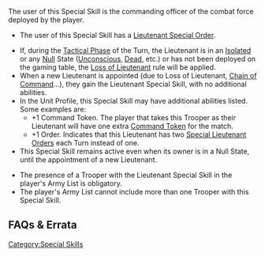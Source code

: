 {{section-special-skills}}


The user of this Special Skill is the commanding officer of the combat force deployed by the player. 

{{skillbox |black| LIEUTENANT | AUTOMATIC SKILL }}
{{skill-label | Obligatory, Private Information }}
{{effects}}
* The user of this Special Skill has a [[Lieutenant Special Order]].
{{n4list}}
* If, during the [[Tactical Phase]] of the Turn, the Lieutenant is in an [[Isolated]] or any [[Null]] State ([[Unconscious]], [[Dead]], etc.) or has not been deployed on the gaming table, the [[Loss of Lieutenant]] rule will be applied. 
* When a new Lieutenant is appointed (due to Loss of Lieutenant, [[Chain of Command]]...), they gain the Lieutenant Special Skill, with no additional abilities.
* In the Unit Profile, this Special Skill may have additional abilities listed. Some examples are:
** +1 Command Token. The player that takes this Trooper as their Lieutenant will have one extra [[Command Token]] for the match. 
** +1 Order. Indicates that this Lieutenant has two [[Lieutenant Special Order|Special Lieutenant Order]]s each Turn instead of one.
* This Special Skill remains active even when its owner is in a Null State, until the appointment of a new Lieutenant. 
{{n4end}}


{{important-start}} 
* The presence of a Trooper with the Lieutenant Special Skill in the player's Army List is obligatory. 
* The player's Army List cannot include more than one Trooper with this Special Skill.
{{important-end}}


== FAQs & Errata ==

{{faqbox |
type = faq |
title = N4 FAQ |
version = 1.0, Jan 2021 |
q = Q: Which Automatic Skills or Equipment have to be declared when in a Marker State? |
a = A: Automatic Skills and Equipment that alter how an Order activates a Trooper, or restrict AROs, must be declared when used in Marker State. For example using NCO to spend the Lieutenant Special Order, or using Stealth. |
related = [[Lieutenant]], [[NCO]], [[Open and Private Information]], [[Stealth]] }}


{{faqbox |
type = faq |
title = N4 FAQ |
version = 1.0, Jan 2021 |
q = Q: How does the Lieutenant Special Skill interact with Isolated State? Can they still spend their Lieutenant Special Order, and can it still be used by a Trooper with NCO? Does this change during Loss of Lieutenant? |
a = A: The Special Lieutenant Order can be used if it has already been generated. During Loss of Lieutenant it is not generated, because the Loss of Lieutenant check is before the Order Count step. |
related = [[Isolated State]], [[Lieutenant]], [[Loss of Lieutenant]], [[NCO]] }}


{{faqbox |
type = faq |
title = N4 FAQ |
version = 1.0, Jan 2021 |
q = Q: A Trooper with Strategos and Lieutenant (+1 Order), can replace both Special Lieutenant Orders with two Regular Orders? |
a = A: Yes. |
related = [[Lieutenant]], [[Strategos]] }}


{{faqbox |
type = faq |
title = N4 FAQ |
version = 1.2, Jan 2022 |
q = Q: Can a Pilot use the Tactical Awareness or Lieutenant Order generated by the TAG profile? |
a = A: No. The Pilot does not have the Tactical Awareness or Lieutenant Special Skill, so cannot be activated with the Order. |
related = [[Lieutenant]], [[Pilot]], [[Tactical Awareness]] }}


{{section-special-skills}}



[[Category:Special Skills]]